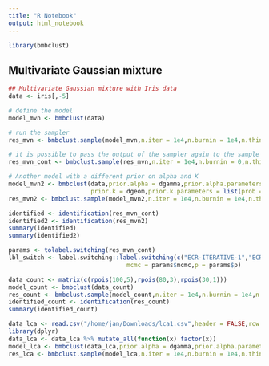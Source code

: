 ```yaml
---
title: "R Notebook"
output: html_notebook
---
```


```r
library(bmbclust)
```

## Multivariate Gaussian mixture

```r
## Multivariate Gaussian mixture with Iris data
data <- iris[,-5]

# define the model
model_mvn <- bmbclust(data)

# run the sampler 
res_mvn <- bmbclust.sample(model_mvn,n.iter = 1e4,n.burnin = 1e4,n.thin = 5,verbose = TRUE)
```


```r
# it is possible to pass the output of the sampler again to the sample function to resume the samping
res_mvn_cont <- bmbclust.sample(res_mvn,n.iter = 1e4,n.burnin = 0,n.thin = 5)
```

```r
# Another model with a different prior on alpha and K
model_mvn2 <- bmbclust(data,prior.alpha = dgamma,prior.alpha.parameters = list(shape = 1.0, rate = 2.0),
                       prior.k = dgeom,prior.k.parameters = list(prob = 0.1))
res_mvn2 <- bmbclust.sample(model_mvn2,n.iter = 1e4,n.burnin = 1e4,n.thin = 5)
```

```r
identified <- identification(res_mvn_cont)
identified2 <- identification(res_mvn2)
summary(identified)
summary(identified2)
```

```r
params <- tolabel.switching(res_mvn_cont)
lbl_switch <- label.switching::label.switching(c("ECR-ITERATIVE-1","ECR-ITERATIVE-2","STEPHENS"),z = params$z,K = 3,
                                 mcmc = params$mcmc,p = params$p)
```


```r
data_count <- matrix(c(rpois(100,5),rpois(80,3),rpois(30,1)))
model_count <- bmbclust(data_count)
res_count <- bmbclust.sample(model_count,n.iter = 1e4,n.burnin = 1e4,n.thin = 5)
identified_count <- identification(res_count)
summary(identified_count)
```


```r
data_lca <- read.csv("/home/jan/Downloads/lca1.csv",header = FALSE,row.names = 1)
library(dplyr)
data_lca <- data_lca %>% mutate_all(function(x) factor(x))
model_lca <- bmbclust(data_lca,prior.alpha = dgamma,prior.alpha.parameters = list(shape = 1.0,rate = 2.0))
res_lca <- bmbclust.sample(model_lca,n.iter = 1e4,n.burnin = 1e4,n.thin = 5)
```


